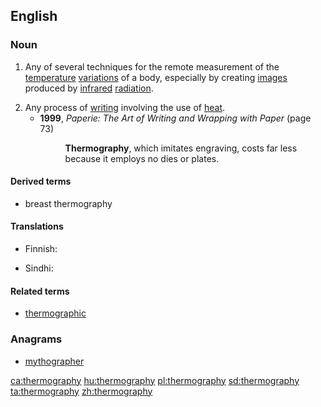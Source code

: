 ==English==

===Noun===
{{wikipedia}}
{{en-noun|~|thermographies}}

# {{label|en|physics}} Any of several techniques for the remote measurement of the [[temperature]] [[variation]]s of a body, especially by creating [[image]]s produced by [[infrared]] [[radiation]].
# Any process of [[writing]] involving the use of [[heat]].
#* '''1999''', ''Paperie: The Art of Writing and Wrapping with Paper'' (page 73)
#*: '''Thermography''', which imitates engraving, costs far less because it employs no dies or plates.

====Derived terms====
* breast thermography

====Translations====
{{trans-top|practice of creating images produced by infrared radiation}}
* Finnish: {{t|fi|lämpökuvaus}}
{{trans-mid}}
* Sindhi: {{t+|sd|گرمونگاري|f}}
{{trans-bottom}}

====Related terms====
* [[thermographic]]

===Anagrams===
* [[mythographer#English|mythographer]]

[[ca:thermography]]
[[hu:thermography]]
[[pl:thermography]]
[[sd:thermography]]
[[ta:thermography]]
[[zh:thermography]]